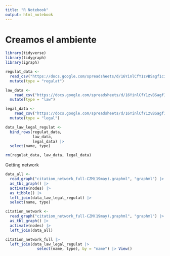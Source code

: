 ```yaml
---
title: "R Notebook"
output: html_notebook
---
```


# Creamos el ambiente 

```r
library(tidyverse)
library(tidygraph)
library(igraph)
```


```r
regulat_data <- 
  read_csv("https://docs.google.com/spreadsheets/d/16YinlCfY1zvBSagf1cihiODPPiHMRdGv/export?format=csv&gid=1675742360") |> 
  mutate(type = "regulat")

law_data <- 
    read_csv("https://docs.google.com/spreadsheets/d/16YinlCfY1zvBSagf1cihiODPPiHMRdGv/export?format=csv&gid=1881728778") |> 
  mutate(type = "law")

legal_data <- 
    read_csv("https://docs.google.com/spreadsheets/d/16YinlCfY1zvBSagf1cihiODPPiHMRdGv/export?format=csv&gid=1885446939") |> 
  mutate(type = "legal")

data_law_legal_regulat <- 
  bind_rows(regulat_data,
            law_data,
            legal_data) |> 
  select(name, type)

rm(regulat_data, law_data, legal_data)
```

Getting network

```r
data_all <- 
  read_graph("citation_network_full-CZM(19may).graphml", "graphml") |> 
  as_tbl_graph() |> 
  activate(nodes) |> 
  as_tibble() |> 
  left_join(data_law_legal_regulat) |> 
  select(name, type)

citation_network <- 
  read_graph("citation_network_full-CZM(19may).graphml", "graphml") |> 
  as_tbl_graph() |> 
  activate(nodes) |>
  left_join(data_all)
```


```r
citation_network_full |> 
  left_join(data_law_legal_regulat |> 
              select(name, type), by = "name") |> View()
```

